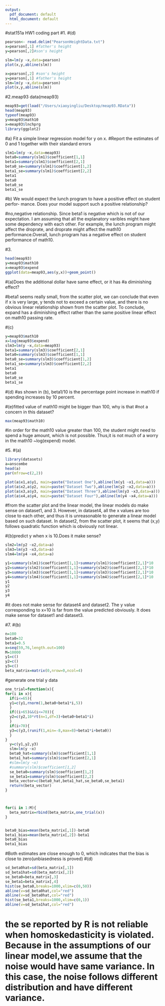 ```yaml
---
output:
  pdf_document: default
  html_document: default
---
```

#stat151a HW1 coding part
#1.
#(d)
```r
pearson<- read.delim("PearsonHeightData.txt")
x=pearson[,1] #father's height
y=pearson[,2]#son's height

slm=lm(y ~x,data=pearson)
plot(x,y,abline(slm))

x=pearson[,2] #son's height
y=pearson[,1] #father's height 
slm=lm(y ~x,data=pearson)
plot(x,y,abline(slm))


```

###################################################
#2.meap93 data(meap93)
```r
meap93=get(load("/Users/xiaoyingliu/Desktop/meap93.RData"))
head(meap93)
typeof(meap93)
y=meap93$math10
x=meap93$lnchprg
library(ggplot2)
```


#a) Fit a simple linear regression model for y on x. 
#Report the estimates of  0 and  1 together with their standard errors
```r
slm1=lm(y ~x,data=meap93)
beta0=summary(slm1)$coefficient[1,1]
beta1=summary(slm1)$coefficient[2,1]
beta0_se=summary(slm1)$coefficient[1,2]
beta1_se=summary(slm1)$coefficient[2,2]
beta1
beta0
beta0_se
beta1_se

```


#b) We would expect the lunch program to have a positive effect on student perfor- mance. Does your model support such a positive relationship? 

#no,negative relationship. Since beta1 is negative which is not of our expectation. I am assuming that all the explanatory varibles might have some dependency with each other. For example, the lunch program might affect the droprate, and droprate might affect the math10 performance.Overall, lunch program has a negative effect on student performance of math10.


################################################
#3.

```r
head(meap93)
y=meap93$math10
x=meap93$expend
ggplot(data=meap93,aes(y,x))+geom_point()
```


#(a)Does the additional dollar have same effect, or it has
#a diminishing effect? 

#beta1 seems really small, from the scatter plot, we can conclude that even if x is very large, y tends not to exceed a certain value, and there is no obvious linear relationship shown from the scatter plot. To conclude, expand has a diminishing effect rather than the same positive linear effect on math10 passing rate. 

#(c)

```r
y=meap93$math10
x=log(meap93$expend)
slm3=lm(y ~x,data=meap93)
beta1=summary(slm3)$coefficient[2,1]
beta0=summary(slm3)$coefficient[1,1]
beta0_se=summary(slm3)$coefficient[1,2]
beta1_se=summary(slm3)$coefficient[2,2]
beta1
beta0
beta0_se
beta1_se
```




#(d)
#as shown in (b), beta1/10 is the percentage point increase in math10 if spending increases by 10 percent. 

#(e)fitted value of math10 might be bigger than 100, why is that 
#not a concern in this dataset?
```r
max(meap93$math10)
```

#in order for the math10 value greater than 100, the student might need to spend a huge amount, which is not possible. Thus,it is not much of a worry in the math10 ~log(expend) model.

######################################################
#5.
#(a)
```r

library(datasets)
a=anscombe
head(a)
par(mfrow=c(2,2))

plot(a$x1,a$y1, main=paste("Dataset One"),abline(lm(y1 ~x1,data=a)))
plot(a$x2,a$y2, main=paste("Dataset Two"),abline(lm(y2 ~x2,data=a)))
plot(a$x3,a$y3, main=paste("Dataset Three"),abline(lm(y3 ~x3,data=a)))
plot(a$x4,a$y4, main=paste("Dataset Four"),abline(lm(y4 ~x4,data=a)))


```


#from the scatter plot and the linear model, the linear models do make sense on dataset1, and 3. However, in dataset4, all the x values are too close to each other, and thus it is unreasonable to generate a linear model based on such dataset. In dataset2, from the scatter plot, it seems that (x,y) follows quadratic function which is obviously not linear. 



#(b)predict y when x is 10.Does it make sense?
```r
slm2=lm(y2 ~x2,data=a)
slm3=lm(y3 ~x3,data=a)
slm4=lm(y4 ~x4,data=a)

y1=summary(slm1)$coefficient[1,1]+summary(slm1)$coefficient[2,1]*10
y2=summary(slm2)$coefficient[1,1]+summary(slm2)$coefficient[2,1]*10
y3=summary(slm3)$coefficient[1,1]+summary(slm3)$coefficient[2,1]*10
y4=summary(slm4)$coefficient[1,1]+summary(slm4)$coefficient[2,1]*10
y1
y2
y3
y4

```


#it does not make sense for dataset4 and dataset2. The y value corresponding to x=10 is far from the value predicted obviously. It does make sense for dataset1 and dataset3.





#######################################################
#7.
#(b)
```r
n=100
beta0=32
beta1=0.5
x=seq(59,76,length.out=100)
M=10000
y1=c()
y2=c()
y3=c()
beta_matrix=matrix(0,nrow=0,ncol=4)
```

#generate one trial y data
```r
one_trial=function(x){
for(i in x){
  if(i<=65){
  y1=c(y1,rnorm(1,beta0+beta1*i,5))
  }
  if((i>65)&&(i<=70)){
  y2=c(y2,10*rt(n=1,df=3)+beta0+beta1*i)
  }
  if(i>70){
  y3=c(y3,(runif(1,min=-8,max=8)+beta1*i+beta0))
  }
}
  y=c(y1,y2,y3)
  slm=lm(y ~x)
  beta0_hat=summary(slm)$coefficient[1,1]
  beta1_hat=summary(slm)$coefficient[2,1]
  #slm=lm(y ~x)
  #summary(slm)$coefficient[1,2]
  se_beta0=summary(slm)$coefficient[1,2]
  se_beta1=summary(slm)$coefficient[2,2]
  beta_vector=c(beta0_hat,beta1_hat,se_beta0,se_beta1)
  return(beta_vector)
}



for(i in 1:M){
  beta_matrix=rbind(beta_matrix,one_trial(x))
}


beta0_bias=mean(beta_matrix[,1])-beta0
beta1_bias=mean(beta_matrix[,2])-beta1
beta0_bias
beta1_bias
```
#Both estimates are close enough to 0, which indicates that the bias is close to zero(unbiasedness is proved)
#(d)
```r
sd_beta0hat=sd(beta_matrix[,1])
sd_beta1hat=sd(beta_matrix[,2])
se_beta0=beta_matrix[,3]
se_beta1=beta_matrix[,4]
hist(se_beta0,breaks=1000,xlim=c(0,50))
abline(v=sd_beta0hat,col="red")
abline(v=sd_beta0hat,col="red")
hist(se_beta1,breaks=1000,xlim=c(0,1))
abline(v=sd_beta1hat,col="red")

```

# the se reported by R is not reliable when homoskedasticity is violated. Because in the assumptions of our linear model,we assume that the noise would have same variance. In this case, the noise follows different distribution and have different variance. 






#######################################################



